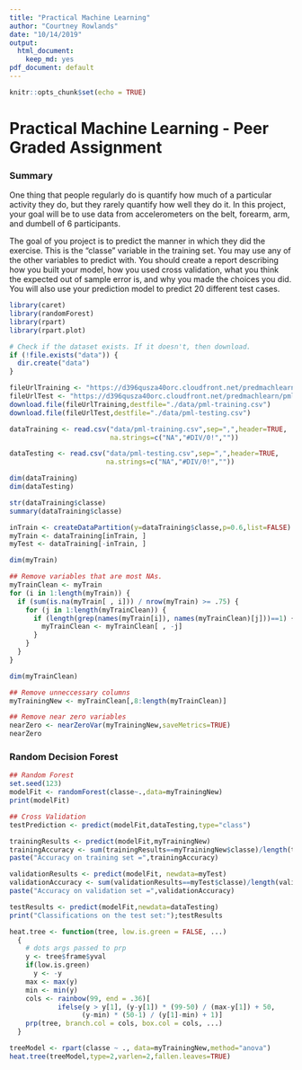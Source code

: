 ---
title: "Practical Machine Learning"
author: "Courtney Rowlands"
date: "10/14/2019"
output: 
  html_document:
    keep_md: yes
pdf_document: default
---

<!-- rmarkdown v1 -->

```{r setup, include=FALSE}
knitr::opts_chunk$set(echo = TRUE)
```

# Practical Machine Learning - Peer Graded Assignment

### Summary
One thing that people regularly do is quantify how much of a particular activity they do, but they rarely quantify how well they do it. In this project, your goal will be to use data from accelerometers on the belt, forearm, arm, and dumbell of 6 participants.

The goal of you project is to predict the manner in which they did the exercise. This is the "classe" variable in the training set. You may use any of the other variables to predict with. You should create a report describing how you built your model, how you used cross validation, what you think the expected out of sample error is, and why you made the choices you did. You will also use your prediction model to predict 20 different test cases.

```{r libraries,echo=FALSE}
library(caret)
library(randomForest)
library(rpart)
library(rpart.plot)
```

```{r download,echo=FALSE}
# Check if the dataset exists. If it doesn't, then download.
if (!file.exists("data")) {
  dir.create("data")
}

fileUrlTraining <- "https://d396qusza40orc.cloudfront.net/predmachlearn/pml-training.csv" ##trainingdata
fileUrlTest <- "https://d396qusza40orc.cloudfront.net/predmachlearn/pml-testing.csv" ##testdata
download.file(fileUrlTraining,destfile="./data/pml-training.csv")
download.file(fileUrlTest,destfile="./data/pml-testing.csv")

dataTraining <- read.csv("data/pml-training.csv",sep=",",header=TRUE,
                         na.strings=c("NA","#DIV/0!",""))

dataTesting <- read.csv("data/pml-testing.csv",sep=",",header=TRUE,
                        na.strings=c("NA","#DIV/0!",""))

```
 
```{r dataAnalysis,echo=FALSE}
dim(dataTraining)
dim(dataTesting)

str(dataTraining$classe)
summary(dataTraining$classe)

```
```{r preprocessing}
inTrain <- createDataPartition(y=dataTraining$classe,p=0.6,list=FALSE)
myTrain <- dataTraining[inTrain, ]
myTest <- dataTraining[-inTrain, ]

dim(myTrain)

## Remove variables that are most NAs.
myTrainClean <- myTrain
for (i in 1:length(myTrain)) {
  if (sum(is.na(myTrain[ , i])) / nrow(myTrain) >= .75) {
    for (j in 1:length(myTrainClean)) {
      if (length(grep(names(myTrain[i]), names(myTrainClean)[j]))==1) {
        myTrainClean <- myTrainClean[ , -j]
      }
    }
  }
}

dim(myTrainClean)

## Remove unneccessary columns
myTrainingNew <- myTrainClean[,8:length(myTrainClean)]

## Remove near zero variables
nearZero <- nearZeroVar(myTrainingNew,saveMetrics=TRUE)
nearZero
```
### Random Decision Forest
```{r randomForest}

## Random Forest
set.seed(123)
modelFit <- randomForest(classe~.,data=myTrainingNew)
print(modelFit)
```
```{r crossValidation}
## Cross Validation
testPrediction <- predict(modelFit,dataTesting,type="class")

trainingResults <- predict(modelFit,myTrainingNew)
trainingAccuracy <- sum(trainingResults==myTrainingNew$classe)/length(trainingResults)
paste("Accuracy on training set =",trainingAccuracy)

validationResults <- predict(modelFit, newdata=myTest)
validationAccuracy <- sum(validationResults==myTest$classe)/length(validationResults)
paste("Accuracy on validation set =",validationAccuracy)

testResults <- predict(modelFit,newdata=dataTesting)
print("Classifications on the test set:");testResults
```
```{r dataVisualization}
heat.tree <- function(tree, low.is.green = FALSE, ...) 
  { 
    # dots args passed to prp
    y <- tree$frame$yval
    if(low.is.green)
      y <- -y
    max <- max(y)
    min <- min(y)
    cols <- rainbow(99, end = .36)[
            ifelse(y > y[1], (y-y[1]) * (99-50) / (max-y[1]) + 50,
                  (y-min) * (50-1) / (y[1]-min) + 1)]
    prp(tree, branch.col = cols, box.col = cols, ...)
  }

treeModel <- rpart(classe ~ ., data=myTrainingNew,method="anova")
heat.tree(treeModel,type=2,varlen=2,fallen.leaves=TRUE)
```